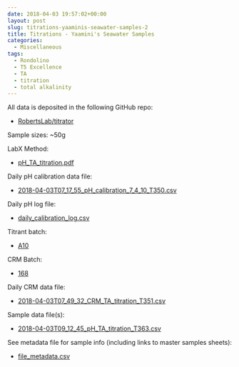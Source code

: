 ```yaml
---
date: 2018-04-03 19:57:02+00:00
layout: post
slug: titrations-yaaminis-seawater-samples-2
title: Titrations - Yaamini's Seawater Samples
categories:
  - Miscellaneous
tags:
  - Rondolino
  - T5 Excellence
  - TA
  - titration
  - total alkalinity
---
```


All data is deposited in the following GitHub repo:





  * [RobertsLab/titrator](https://github.com/RobertsLab/titrator)



Sample sizes: ~50g

LabX Method:



  * [pH_TA_titration.pdf](https://github.com/RobertsLab/titrator/blob/master/LabX_method_files/pH_TA_titration.pdf)



Daily pH calibration data file:



  * [2018-04-03T07_17_55_pH_calibration_7_4_10_T350.csv
](https://github.com/RobertsLab/titrator/raw/master/data/cal_data/2018-04-03T07_17_55_pH_calibration_7_4_10_T350.csv)



Daily pH log file:



  * [daily_calibration_log.csv](https://github.com/RobertsLab/titrator/blob/master/data/cal_data/daily_calibration_log.csv)



Titrant batch:



  * [A10](https://github.com/RobertsLab/titrator/blob/master/data/acid_certifications/Batch_A10_CoA.pdf)



CRM Batch:



  * [168](https://github.com/RobertsLab/titrator/blob/master/data/crm_certifications/Batch168.pdf)



Daily CRM data file:



  * [2018-04-03T07_49_32_CRM_TA_titration_T351.csv
](https://github.com/RobertsLab/titrator/raw/master/data/titration_data/crm_data/2018-04-03T07_49_32_CRM_TA_titration_T351.csv)



Sample data file(s):



  * [2018-04-03T09_12_45_pH_TA_titration_T363.csv
](https://github.com/RobertsLab/titrator/raw/master/data/titration_data/sample_data/2018-04-03T09_12_45_pH_TA_titration_T363.csv)



See metadata file for sample info (including links to master samples sheets):



  * [file_metadata.csv](https://github.com/RobertsLab/titrator/blob/master/data/titration_data/sample_data/file_metadata.csv)


